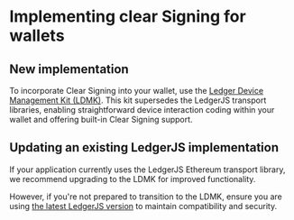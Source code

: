 # Implementing clear Signing for wallets

## New implementation

To incorporate Clear Signing into your wallet, use the [Ledger Device Management Kit (LDMK)](../device-interaction/getting-started). 
This kit supersedes the LedgerJS transport libraries, enabling straightforward device interaction coding within your wallet and offering built-in Clear Signing support.

## Updating an existing LedgerJS implementation

If your application currently uses the LedgerJS Ethereum transport library, we recommend upgrading to the LDMK for improved functionality. 

However, if you're not prepared to transition to the LDMK, ensure you are using [the latest LedgerJS version](https://github.com/LedgerHQ/ledger-live/tree/b2163a6eaafd46390d4a14bad8e62fcc10454c05/libs/ledgerjs/packages/hw-app-eth) to maintain compatibility and security.